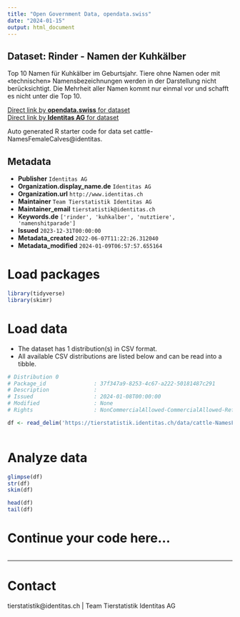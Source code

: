 ```yaml
---
title: "Open Government Data, opendata.swiss"
date: "2024-01-15"
output: html_document
---
```


## Dataset: Rinder - Namen der Kuhkälber

Top 10 Namen für Kuhkälber im Geburtsjahr. Tiere ohne Namen oder mit «technischen» Namensbezeichnungen werden in der Darstellung nicht berücksichtigt. Die Mehrheit aller Namen kommt nur einmal vor und schafft es nicht unter die Top 10.

[Direct link by **opendata.swiss** for dataset](https://opendata.swiss/de/dataset/rinder-namen-der-kuhkalber)<br>
[Direct link by **Identitas AG** for dataset](https://tierstatistik.identitas.ch/)

Auto generated R starter code for data set cattle-NamesFemaleCalves@identitas.

## Metadata

- **Publisher** `Identitas AG`
- **Organization.display_name.de** `Identitas AG`
- **Organization.url** `http://www.identitas.ch`
- **Maintainer** `Team Tierstatistik Identitas AG`
- **Maintainer_email** `tierstatistik@identitas.ch`
- **Keywords.de** `['rinder', 'kuhkalber', 'nutztiere', 'namenshitparade']`
- **Issued** `2023-12-31T00:00:00`
- **Metadata_created** `2022-06-07T11:22:26.312040`
- **Metadata_modified** `2024-01-09T06:57:57.655164`


# Load packages

```r

library(tidyverse)
library(skimr)

```

# Load data

-   The dataset has 1 distribution(s) in CSV format.
-   All available CSV distributions are listed below and can be read into a tibble.

```r

# Distribution 0
# Package_id               : 37f347a9-8253-4c67-a222-50181487c291
# Description              : 
# Issued                   : 2024-01-08T00:00:00
# Modified                 : None
# Rights                   : NonCommercialAllowed-CommercialAllowed-ReferenceRequired

df <- read_delim('https://tierstatistik.identitas.ch/data/cattle-NamesFemaleCalves.csv')



```

# Analyze data

```r

glimpse(df)
str(df)
skim(df)

head(df)
tail(df)

```

# Continue your code here...

```r

```

------------------------------------------------------------------------

# Contact

tierstatistik@identitas.ch | Team Tierstatistik Identitas AG

